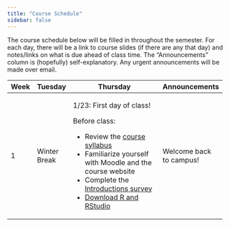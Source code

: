 ```yaml
---
title: "Course Schedule"
sidebar: false
---
```


The course schedule below will be filled in throughout the semester. For each day, there will be a link to course slides (if there are any that day) and notes/links on what is due ahead of class time. The “Announcements” column is (hopefully) self-explanatory. Any urgent announcements will be made over email.

+------+--------------+------------------------------------------------------------------------------+-------------------------+
| Week | Tuesday      | Thursday                                                                     | Announcements           |
+======+==============+==============================================================================+=========================+
| 1    | Winter Break | 1/23: First day of class!                                                    | Welcome back to campus! |
|      |              |                                                                              |                         |
|      |              | Before class:                                                                |                         |
|      |              |                                                                              |                         |
|      |              | -   Review the [course syllabus](syllabus.qmd)                               |                         |
|      |              | -   Familiarize yourself with Moodle and the course website                  |                         |
|      |              | -   Complete the [Introductions survey](https://forms.gle/mXYCQfrz7Qryk1vW8) |                         |
|      |              | -   [Download R and RStudio](tech_setup.qmd)                                 |                         |
+------+--------------+------------------------------------------------------------------------------+-------------------------+

<!-- ## Course Schedule & Announcements -->

<!-- ::: {.callout-tip icon=false collapse="false" title="Week 1: 1/23 - 1/31 (Data fundamentals, univariate visualization and summaries, and intro to simple linear regression)"} -->

<!-- #### Announcements -->

<!-- Welcome back to campus! -->

<!-- #### Thursday -->

<!-- Before class: -->

<!-- - Review the [course syllabus](syllabus.qmd)  -->

<!-- - Familiarize yourself with Moodle and the course website -->

<!-- - Complete the [Introductions survey](https://forms.gle/mXYCQfrz7Qryk1vW8) -->

<!-- - [Download R and RStudio](tech_setup.qmd) -->

<!-- ::: -->

<!-- ::: {.callout-tip icon=false collapse="true" title="Week 2: 1/27 - 1/31 (Simple linear regression)"} -->

<!-- #### Announcements -->

<!-- - Practice Problems #1 will be due on Friday, 9/13 at 5pm! -->

<!-- - Friday, 9/13 is also the add/drop deadline -->

<!-- - Preceptor office hours start this week--see the course calendar for times -->

<!-- #### Tuesday -->

<!-- Before class: -->

<!-- - Complete today’s checkpoint on Moodle -->

<!--   - Do either the readings or videos for the Day 3 Activity (see Moodle for links) -->

<!--   - due 30 minutes before class on 9/10 -->

<!-- #### Thursday -->

<!-- Before class: -->

<!-- - Complete today’s checkpoint on Moodle -->

<!--   - Do either the readings or videos for the Day 4 Activity (see Moodle for links) -->

<!--   - due 30 minutes before class on 9/12 -->

<!-- ::: -->

<!-- ::: {.callout-tip icon=false collapse="true" title="Week 3: 9/16 - 9/20 (Simple linear regression: model evaluation and variable transformations)"} -->

<!-- #### Announcements -->

<!-- - Practice Problems #2 will be due Friday, 9/20 at 5pm -->

<!-- - Reminder that preceptor office hours are held in the Sub-Hub (the glass room in the middle of the *first* floor of OLRI) -->

<!--   - see Moodle for the preceptor office hours calendar, or add [this calendar](https://calendar.google.com/calendar/u/5?cid=Y181NGJlMTEzOWZmYzE1YmI0ZDBmYTc2OGM2MGJiODFjYmZiM2M2MGFhM2Y1OTFjMTM3YjBlNzBiOTkwYmQ0NjlhQGdyb3VwLmNhbGVuZGFyLmdvb2dsZS5jb20) in your Mac Google account -->

<!-- - Please remember to read your email 🥲 -->

<!-- #### Tuesday -->

<!-- Before class: -->

<!-- - Complete the [Project Preferences survey](https://forms.gle/1zrKb8c7pGwHjWxh7) -->

<!-- - Complete today’s checkpoint on Moodle -->

<!--   - Do either the readings or videos for the Day 5 Activity (see Moodle for links) -->

<!--   - due 30 minutes before class on 9/17 -->

<!-- #### Thursday -->

<!-- Before class:  -->

<!-- - Complete today’s checkpoint on Moodle -->

<!--   - Do either the readings or videos for the Day 6 Activity (see Moodle for links) -->

<!-- - Library data discovery day! -->

<!-- ::: -->

<!-- ::: {.callout-tip icon=false collapse="true" title="Week 4: 9/23 - 9/27 (Simple linear regression: categorical predictors)"} -->

<!-- #### Announcements -->

<!-- #### Tuesday -->

<!-- Before class: -->

<!-- - No readings/videos/checkpoints for today! -->

<!-- #### Thursday -->

<!-- - Quiz 1 today (1 hour in class) -->

<!-- ::: -->

<!-- ::: {.callout-tip icon=false collapse="true" title="Week 5: 9/30 - 10/4 (Multiple linear regression: principles + confounding)"} -->

<!-- #### Announcements -->

<!-- - Grades for Quiz #1 and PP #2 are posted on Moodle -->

<!-- - Practice Problems #3 will be due Friday, 10/4 at 5pm -->

<!-- #### Tuesday -->

<!-- Before class: -->

<!-- - Complete today’s checkpoint on Moodle -->

<!--   - due 30 minutes before class on 10/1 -->

<!-- #### Thursday -->

<!-- Before class: -->

<!-- - Complete today’s checkpoint on Moodle -->

<!--   - due 30 minutes before class on 10/3 -->

<!-- ::: -->

<!-- ::: {.callout-tip icon=false collapse="true" title="Week 6: 10/7 - 10/11 (Multiple linear regression: interaction)"} -->

<!-- #### Announcements -->

<!-- - Practice Problems #4 will be due Friday, 10/11 at 5pm -->

<!-- - Try to submit Project Checkpoint #1 by Friday, 10/11 at 11pm -->

<!-- -  -->

<!-- #### Tuesday -->

<!-- #### Thursday -->

<!-- Before class: -->

<!-- - Complete today’s checkpoints (note that there are two!) on Moodle -->

<!--   - due ~~30 minutes before class on 10/10~~ 30 minutes before usual class time on Friday, 10/11, since I forgot to open the checkpoints on Moodle at the usual time -->

<!-- ::: -->

<!-- ::: {.callout-tip icon=false collapse="true" title="Week 7: 10/14 - 10/18 (Multiple linear regression: model building) (Fall Break)"} -->

<!-- #### Announcements -->

<!-- #### Tuesday -->

<!-- No Moodle checkpoint today -->

<!-- #### Thursday -->

<!-- No class! (Fall Break) -->

<!-- ::: -->

<!-- ::: {.callout-tip icon=false collapse="true" title="Week 8: 10/21 - 10/25 (Logistic regression)"} -->

<!-- #### Announcements -->

<!-- #### Tuesday -->

<!-- #### Thursday -->

<!-- ::: -->

<!-- ::: {.callout-tip icon=false collapse="true" title="Week 9: 10/28 - 11/1 (Tools for statistical inference)"} -->

<!-- #### Announcements -->

<!-- #### Tuesday -->

<!-- #### Thursday -->

<!-- Quiz #2 -->

<!-- ::: -->

<!-- ::: {.callout-tip icon=false collapse="true" title="Week 10: 11/4 - 11/8 (Confidence intervals)"} -->

<!-- #### Announcements -->

<!-- PP#6 due on Friday, 11/8 at 5pm -->

<!-- #### Tuesday -->

<!-- Before class: -->

<!-- - Complete today’s checkpoint on Moodle -->

<!--   - due 30 minutes before class on 11/5 -->

<!-- #### Thursday -->

<!-- Before class: -->

<!-- - Complete today’s checkpoint on Moodle -->

<!--   - due 30 minutes before class on 11/7 -->

<!-- ::: -->

<!-- ::: {.callout-tip icon=false collapse="false" title="Week 11: 11/11 - 11/15 (Hypothesis testing)"} -->

<!-- #### Announcements -->

<!-- PP#7 due on Friday, 11/15 at 5pm -->

<!-- #### Tuesday -->

<!-- Before class: -->

<!-- - Complete today’s checkpoint on Moodle -->

<!--   - due 30 minutes before class on 11/12 -->

<!-- #### Thursday -->

<!-- Before class: -->

<!-- - No checkpoint due today -->

<!-- ::: -->

<!-- ::: {.callout-tip icon=false collapse="true" title="Week 12: 11/18 - 11/22 (Hypothesis testing)"} -->

<!-- #### Announcements -->

<!-- #### Tuesday -->

<!-- #### Thursday -->

<!-- ::: -->

<!-- ::: {.callout-tip icon=false collapse="true" title="Week 13: 11/25 - 11/29 (Hypothesis testing, p-values) (Thanksgiving Break)"} -->

<!-- #### Announcements -->

<!-- #### Tuesday -->

<!-- #### Thursday -->

<!-- ::: -->

<!-- ::: {.callout-tip icon=false collapse="true" title="Week 14: 12/2 - 12/6 (Project work)"} -->

<!-- #### Announcements -->

<!-- #### Tuesday -->

<!-- #### Thursday -->

<!-- ::: -->

<!-- ::: {.callout-tip icon=false collapse="true" title="Week 15: 12/9 - 12/13 (Project work, paper, and presentations)"} -->

<!-- #### Announcements -->

<!-- #### Tuesday -->

<!-- (Last day of class) -->

<!-- ::: -->
